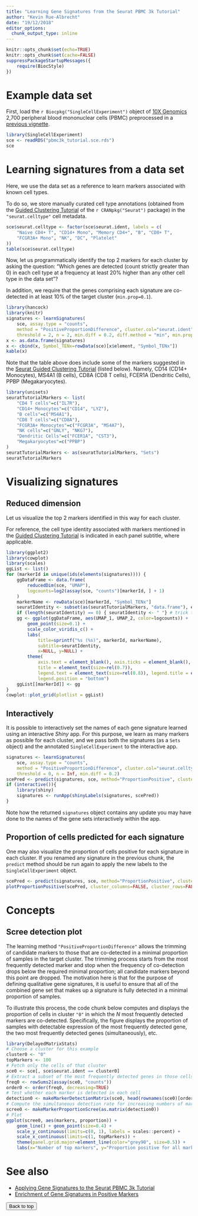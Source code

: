 ```yaml
---
title: "Learning Gene Signatures from the Seurat PBMC 3k Tutorial"
author: "Kevin Rue-Albrecht"
date: "19/12/2018"
editor_options: 
  chunk_output_type: inline
---
```


```r
knitr::opts_chunk$set(echo=TRUE)
knitr::opts_chunk$set(cache=FALSE)
suppressPackageStartupMessages({
    require(BiocStyle)
})
```

# Example data set

First, load the `r Biocpkg("SingleCellExperiment")` object of [10X Genomics](www.10xgenomics.com) 2,700 peripheral blood mononuclear cells (PBMC) preprocessed in a [previous vignette](0-Seurat_PBMC3k_tutorial_TENxPBMCData.html).

```r
library(SingleCellExperiment)
sce <- readRDS("pbmc3k_tutorial.sce.rds")
sce
```

# Learning signatures from a data set

Here, we use the data set as a reference to learn markers associated with known cell types.

To do so, we store manually curated cell type annotations (obtained from the [Guided Clustering Tutorial](https://satijalab.org/seurat/v3.0/pbmc3k_tutorial.html) of the `r CRANpkg("Seurat")` package) in the `"seurat.celltype"` cell metadata.

```r
sce$seurat.celltype <- factor(sce$seurat.ident, labels = c(
    "Naive CD4+ T", "CD14+ Mono", "Memory CD4+", "B", "CD8+ T",
    "FCGR3A+ Mono", "NK", "DC", "Platelet"
))
table(sce$seurat.celltype)
```

Now, let us programmatically identify the top 2 markers for each cluster by asking the question:
"Which genes are detected (count strictly greater than 0) in each cell type at a frequency at least 20% higher than any other cell type in the data set"?

In addition, we require that the genes comprising each signature are co-detected in at least 10% of the target cluster (`min.prop=0.1`).

```r
library(hancock)
library(knitr)
signatures <- learnSignatures(
    sce, assay.type = "counts",
    method = "PositiveProportionDifference", cluster.col="seurat.ident",
    threshold = 2, n = 2, min.diff = 0.2, diff.method = "min", min.prop = 0.1)
x <- as.data.frame(signatures)
x <- cbind(x, Symbol_TENx=rowData(sce)[x$element, "Symbol_TENx"])
kable(x)
```

Note that the table above does include some of the markers suggested in the [Seurat Guided Clustering Tutorial](https://satijalab.org/seurat/v3.0/pbmc3k_tutorial.html) (listed below).
Namely, CD14 (CD14+ Monocytes), MS4A1 (B cells), CD8A (CD8 T cells), FCER1A (Dendritic Cells), PPBP (Megakaryocytes).

```r
library(unisets)
seuratTutorialMarkers <- list(
    "CD4 T cells"=c("IL7R"),
    "CD14+ Monocytes"=c("CD14", "LYZ"),
    "B cells"=c("MS4A1"),
    "CD8 T cells"=c("CD8A"),
    "FCGR3A+ Monocytes"=c("FCGR3A", "MS4A7"),
    "NK cells"=c("GNLY", "NKG7"),
    "Dendritic Cells"=c("FCER1A", "CST3"),
    "Megakaryocytes"=c("PPBP")
)
seuratTutorialMarkers <- as(seuratTutorialMarkers, "Sets")
seuratTutorialMarkers
```

# Visualizing signatures

## Reduced dimension

Let us visualize the top 2 markers identified in this way for each cluster.

For reference, the cell type identity associated with markers mentioned in the [Guided Clustering Tutorial](https://satijalab.org/seurat/v3.0/pbmc3k_tutorial.html) is indicated in each panel subtitle, where applicable. 

```r
library(ggplot2)
library(cowplot)
library(scales)
ggList <- list()
for (markerId in unique(ids(elements(signatures)))) {
    ggDataFrame <- data.frame(
        reducedDim(sce, "UMAP"),
        logcounts=log2(assay(sce, "counts")[markerId, ] + 1)
    )
    markerName <- rowData(sce)[markerId, "Symbol_TENx"]
    seuratIdentity <- subset(as(seuratTutorialMarkers, "data.frame"), element == markerName, "set", drop=TRUE)
    if (length(seuratIdentity) == 0) { seuratIdentity <- " "} # trick to make equal plot dimensions
    gg <- ggplot(ggDataFrame, aes(UMAP_1, UMAP_2, color=logcounts)) +
        geom_point(size=0.1) +
        scale_color_viridis_c() +
        labs(
            title=sprintf("%s (%s)", markerId, markerName),
            subtitle=seuratIdentity,
            x=NULL, y=NULL) +
        theme(
            axis.text = element_blank(), axis.ticks = element_blank(),
            title = element_text(size=rel(0.7)),
            legend.text = element_text(size=rel(0.8)), legend.title = element_text(size=rel(0.8)),
            legend.position = "bottom")
    ggList[[markerId]] <- gg
}
cowplot::plot_grid(plotlist = ggList)
```

## Interactively

It is possible to interactively set the names of each gene signature learned using an interactive _Shiny_ app.
For this purpose, we learn as many markers as possible for each cluster, and we pass both the signatures (as a `Sets` object) and the annotated `SingleCellExperiment` to the interactive app.

<!-- The following chunk fails after the DelayedArray update to 0.11.4 -->

```r
signatures <- learnSignatures(
    sce, assay.type = "counts",
    method = "PositiveProportionDifference", cluster.col="seurat.celltype",
    threshold = 0, n = Inf, min.diff = 0.2)
scePred <- predict(signatures, sce, method="ProportionPositive", cluster.col="seurat.ident")
if (interactive()){
    library(shiny)
    signatures <- runApp(shinyLabels(signatures, scePred))
}
```

Note how the returned `signatures` object contains any update you may have done to the names of the gene sets interactively within the app.

## Proportion of cells predicted for each signature

One may also visualize the proportion of cells positive for each signature in each cluster.
If you renamed any signature in the previous chunk, the `predict` method should be run again to apply the new labels to the `SingleCellExperiment` object.

```r
scePred <- predict(signatures, sce, method="ProportionPositive", cluster.col="seurat.ident")
plotProportionPositive(scePred, cluster_columns=FALSE, cluster_rows=FALSE)
```

# Concepts

## Scree detection plot

The learning method `"PositiveProportionDifference"` allows the trimming of candidate markers to those that are co-detected in a minimal proportion of samples in the target cluster.
The trimming process starts from the most frequently detected marker and stop when the frequency of co-detection drops below the required minimal proportion; all candidate markers beyond this point are dropped.
The motivation here is that for the purpose of defining qualitative gene signatures, it is useful to ensure that all of the combined gene set that makes up a signature is fully detected in a minimal proportion of samples.

To illustrate this process, the code chunk below computes and displays the proportion of cells in cluster `"0"` in which the _N_ most frequently detected markers are co-detected.
Specifically, the figure displays the proportion of samples with detectable expression of the most frequently detected gene, the two most frequently detected genes (simultaneously), etc.

```r
library(DelayedMatrixStats)
# Choose a cluster for this example
cluster0 <- "0"
topMarkers <- 100
# Fetch only the cells of that cluster
sce0 <- sce[, sce$seurat.ident == cluster0]
# Extract a subset of the most frequently detected genes in those cells
freq0 <- rowSums2(assay(sce0, "counts"))
order0 <- order(freq0, decreasing=TRUE)
# Test whether each marker is detected in each cell
detection0 <- makeMarkerDetectionMatrix(sce0, head(rownames(sce0)[order0], topMarkers))
# Compute the simultaneous detection rate for increasing numbers of markers
scree0 <- makeMarkerProportionScree(as.matrix(detection0))
# Plot
ggplot(scree0, aes(markers, proportion)) +
    geom_line() + geom_point(size=0.4) +
    scale_y_continuous(limits=c(0, 1), labels = scales::percent) +
    scale_x_continuous(limits=c(1, topMarkers)) +
    theme(panel.grid.major=element_line(color="grey90", size=0.5)) +
    labs(x="Number of top markers", y="Proportion positive for all markers")
```

# See also

- [Applying Gene Signatures to the Seurat PBMC 3k Tutorial](1-proportion_signature.html)
- [Enrichment of Gene Signatures in Positive Markers](3-pairedTTests.html)

<button onclick="topFunction()" id="myBtn" title="Go to top">Back to top</button>
